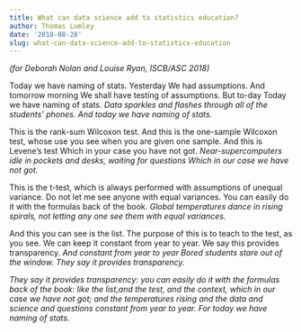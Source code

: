 ```yaml
---
title: What can data science add to statistics education?
author: Thomas Lumley
date: '2018-08-28'
slug: what-can-data-science-add-to-statistics-education
---
```


*(for Deborah Nolan and Louise Ryan, ISCB/ASC 2018)*

Today we have naming of stats. Yesterday
We had assumptions. And tomorrow morning
We shall have testing of assumptions. But to-day
Today we have naming of stats. *Data*
*sparkles and flashes through all of the students' phones.*
*And today we have naming of stats.*


This is the rank-sum Wilcoxon test. And this
is the one-sample Wilcoxon test, whose use you see
when you are given one sample. And this is Levene's test
Which in your case you have not got. *Near-supercomputers idle*
*in pockets and desks, waiting for questions*
*Which in our case we have not got.*

This is the t-test, which is always performed
with assumptions of unequal variance. Do not let me
see anyone with equal variances. You can easily do it
with the formulas back of the book. *Global temperatures*
*dance in rising spirals, not letting any one see them with equal variances.*

And this you can see is the list. The purpose of this is to
teach to the test, as you see. We can keep it constant from year to year.
We say this provides transparency. *And constant from year to year*
*Bored students stare out of the window. They say it provides transparency.*


*They say it provides transparency: you can easily do it*
*with the formulas back of the book: like the list,and the test,*
*and the context, which in our case we have not got;*
*and the temperatures rising and the data and science and questions*
*constant from year to year. For today we have naming of stats.*

